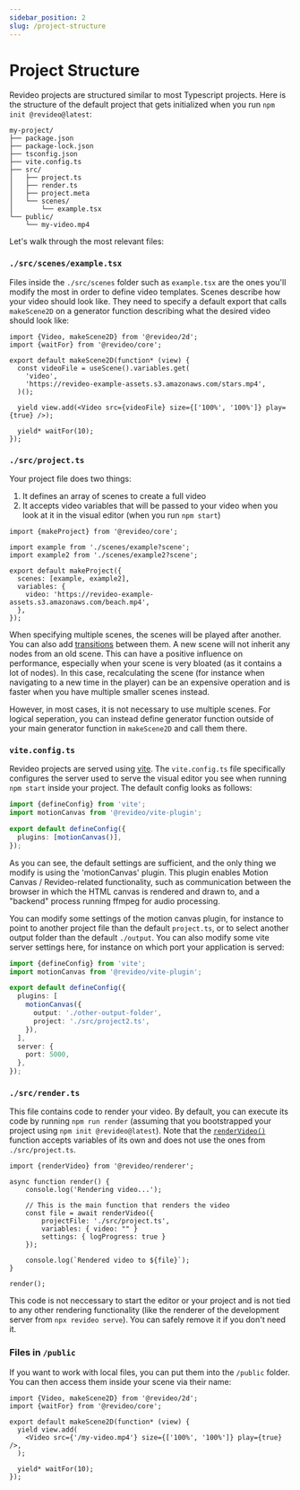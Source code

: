 ```yaml
---
sidebar_position: 2
slug: /project-structure
---
```


# Project Structure

Revideo projects are structured similar to most Typescript projects. Here is the
structure of the default project that gets initialized when you run
`npm init @revideo@latest`:

```
my-project/
├── package.json
├── package-lock.json
├── tsconfig.json
├── vite.config.ts
├── src/
│   ├── project.ts
│   ├── render.ts
│   ├── project.meta
│   └── scenes/
│       └── example.tsx
└── public/
    └── my-video.mp4
```

Let's walk through the most relevant files:

### `./src/scenes/example.tsx`

Files inside the `./src/scenes` folder such as `example.tsx` are the ones you'll
modify the most in order to define video templates. Scenes describe how your
video should look like. They need to specify a default export that calls
`makeScene2D` on a generator function describing what the desired video should
look like:

```tsx
import {Video, makeScene2D} from '@revideo/2d';
import {waitFor} from '@revideo/core';

export default makeScene2D(function* (view) {
  const videoFile = useScene().variables.get(
    'video',
    'https://revideo-example-assets.s3.amazonaws.com/stars.mp4',
  )();

  yield view.add(<Video src={videoFile} size={['100%', '100%']} play={true} />);

  yield* waitFor(10);
});
```

### `./src/project.ts`

Your project file does two things:

1. It defines an array of scenes to create a full video
2. It accepts video variables that will be passed to your video when you look at
   it in the visual editor (when you run `npm start`)

```tsx
import {makeProject} from '@revideo/core';

import example from './scenes/example?scene';
import example2 from './scenes/example2?scene';

export default makeProject({
  scenes: [example, example2],
  variables: {
    video: 'https://revideo-example-assets.s3.amazonaws.com/beach.mp4',
  },
});
```

When specifying multiple scenes, the scenes will be played after another. You
can also add [transitions](/transitions) between them. A new scene will not
inherit any nodes from an old scene. This can have a positive influence on
performance, especially when your scene is very bloated (as it contains a lot of
nodes). In this case, recalculating the scene (for instance when navigating to a
new time in the player) can be an expensive operation and is faster when you
have multiple smaller scenes instead.

However, in most cases, it is not necessary to use multiple scenes. For logical
seperation, you can instead define generator function outside of your main
generator function in `makeScene2D` and call them there.

### `vite.config.ts`

Revideo projects are served using [vite](https://vitejs.dev/). The
`vite.config.ts` file specifically configures the server used to serve the
visual editor you see when running `npm start` inside your project. The default
config looks as follows:

```ts
import {defineConfig} from 'vite';
import motionCanvas from '@revideo/vite-plugin';

export default defineConfig({
  plugins: [motionCanvas()],
});
```

As you can see, the default settings are sufficient, and the only thing we
modify is using the 'motionCanvas' plugin. This plugin enables Motion Canvas /
Revideo-related functionality, such as communication between the browser in
which the HTML canvas is rendered and drawn to, and a "backend" process running
ffmpeg for audio processing.

You can modify some settings of the motion canvas plugin, for instance to point
to another project file than the default `project.ts`, or to select another
output folder than the default `./output`. You can also modify some vite server
settings here, for instance on which port your application is served:

```ts
import {defineConfig} from 'vite';
import motionCanvas from '@revideo/vite-plugin';

export default defineConfig({
  plugins: [
    motionCanvas({
      output: './other-output-folder',
      project: './src/project2.ts',
    }),
  ],
  server: {
    port: 5000,
  },
});
```

### `./src/render.ts`

This file contains code to render your video. By default, you can execute its
code by running `npm run render` (assuming that you bootstrapped your project
using `npm init @revideo@latest`). Note that the
[`renderVideo()`](/api/renderer/renderVideo) function accepts variables of its
own and does not use the ones from `./src/project.ts`.

```tsx
import {renderVideo} from '@revideo/renderer';

async function render() {
	console.log('Rendering video...');

	// This is the main function that renders the video
	const file = await renderVideo({
		projectFile: './src/project.ts',
        variables: { video: "" }
		settings: { logProgress: true }
	});

	console.log(`Rendered video to ${file}`);
}

render();
```

This code is not neccessary to start the editor or your project and is not tied
to any other rendering functionality (like the renderer of the development
server from `npx revideo serve`). You can safely remove it if you don't need it.

### Files in `/public`

If you want to work with local files, you can put them into the `/public`
folder. You can then access them inside your scene via their name:

```tsx
import {Video, makeScene2D} from '@revideo/2d';
import {waitFor} from '@revideo/core';

export default makeScene2D(function* (view) {
  yield view.add(
    <Video src={'/my-video.mp4'} size={['100%', '100%']} play={true} />,
  );

  yield* waitFor(10);
});
```
